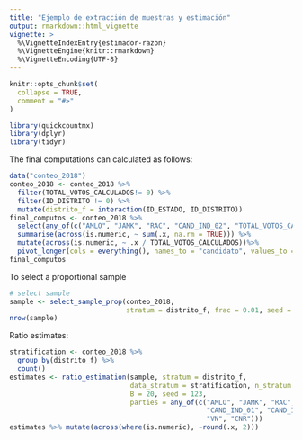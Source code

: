 ```yaml
---
title: "Ejemplo de extracción de muestras y estimación"
output: rmarkdown::html_vignette
vignette: >
  %\VignetteIndexEntry{estimador-razon}
  %\VignetteEngine{knitr::rmarkdown}
  %\VignetteEncoding{UTF-8}
---
```


```r
knitr::opts_chunk$set(
  collapse = TRUE,
  comment = "#>"
)
```

```r
library(quickcountmx)
library(dplyr)
library(tidyr)
```

The final computations can calculated as follows: 

```r
data("conteo_2018")
conteo_2018 <- conteo_2018 %>% 
  filter(TOTAL_VOTOS_CALCULADOS!= 0) %>% 
  filter(ID_DISTRITO != 0) %>% 
  mutate(distrito_f = interaction(ID_ESTADO, ID_DISTRITO))
final_computos <- conteo_2018 %>% 
  select(any_of(c("AMLO", "JAMK", "RAC", "CAND_IND_02", "TOTAL_VOTOS_CALCULADOS"))) %>%
  summarise(across(is.numeric, ~ sum(.x, na.rm = TRUE))) %>% 
  mutate(across(is.numeric, ~ .x / TOTAL_VOTOS_CALCULADOS))%>% 
  pivot_longer(cols = everything(), names_to = "candidato", values_to = "prop")
final_computos
```

To select a proportional sample

```r
# select sample
sample <- select_sample_prop(conteo_2018, 
                             stratum = distrito_f, frac = 0.01, seed = 100)
nrow(sample)
```


Ratio estimates:

```r
stratification <- conteo_2018 %>% 
  group_by(distrito_f) %>% 
  count()
estimates <- ratio_estimation(sample, stratum = distrito_f,
                              data_stratum = stratification, n_stratum = n,
                              B = 20, seed = 123,
                              parties = any_of(c("AMLO", "JAMK", "RAC", 
                                                 "CAND_IND_01", "CAND_IND_02" ,
                                                 "VN", "CNR")))
estimates %>% mutate(across(where(is.numeric), ~round(.x, 2)))
```

